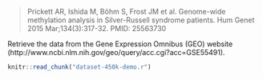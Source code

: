 > Prickett AR, Ishida M, Böhm S, Frost JM et al. Genome-wide methylation
> analysis in Silver-Russell syndrome patients. Hum Genet 2015
> Mar;134(3):317-32. PMID: 25563730

Retrieve the data from the Gene Expression Omnibus (GEO) website
(http://www.ncbi.nlm.nih.gov/geo/query/acc.cgi?acc=GSE55491).


```r
knitr::read_chunk("dataset-450k-demo.r")
```

```r
```
